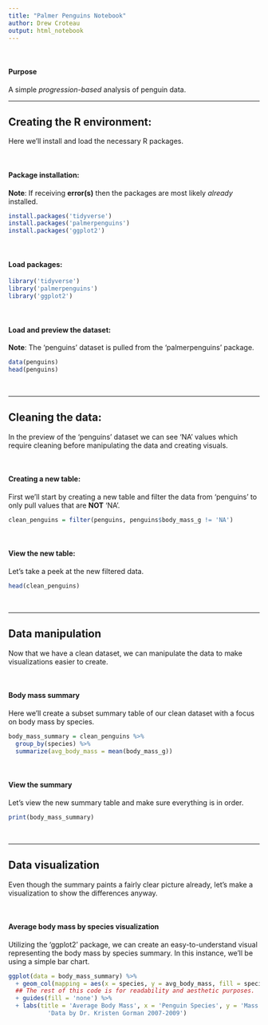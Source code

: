```yaml
---
title: "Palmer Penguins Notebook"
author: Drew Croteau
output: html_notebook
---
```


<br> 

#### Purpose
A simple *progression-based* analysis of penguin data.

***


## Creating the R environment:
Here we'll install and load the necessary R packages.

<br>

#### Package installation:
**Note**: If receiving **error(s)** then the packages are most likely *already* installed.
```r
install.packages('tidyverse')
install.packages('palmerpenguins')
install.packages('ggplot2')
```

<br>

#### Load packages:
```r
library('tidyverse')
library('palmerpenguins')
library('ggplot2')
```

<br>

#### Load and preview the dataset:
**Note**: The 'penguins' dataset is pulled from the 'palmerpenguins' package.
```r
data(penguins)
head(penguins)
```

<br>

***

## Cleaning the data:
In the preview of the 'penguins' dataset we can see 'NA' values which require cleaning before manipulating the data and creating visuals.

<br>

#### Creating a new table:
First we'll start by creating a new table and filter the data from 'penguins' to only pull values that are **NOT** 'NA'.
```r
clean_penguins = filter(penguins, penguins$body_mass_g != 'NA')
```

<br>

#### View the new table:
Let's take a peek at the new filtered data.
```r
head(clean_penguins)
```

<br>

***

## Data manipulation
Now that we have a clean dataset, we can manipulate the data to make visualizations easier to create.

<br>

#### Body mass summary
Here we'll create a subset summary table of our clean dataset with a focus on body mass by species.
```r
body_mass_summary = clean_penguins %>% 
  group_by(species) %>%
  summarize(avg_body_mass = mean(body_mass_g))
```

<br>

#### View the summary
Let's view the new summary table and make sure everything is in order.
```r
print(body_mass_summary)
```

<br> 

***

## Data visualization
Even though the summary paints a fairly clear picture already, let's make a visualization to show the differences anyway.

<br>

#### Average body mass by species visualization
Utilizing the 'ggplot2' package, we can create an easy-to-understand visual representing the body mass by species summary. In this instance, we'll be using a simple bar chart.
```r
ggplot(data = body_mass_summary) %>% 
  + geom_col(mapping = aes(x = species, y = avg_body_mass, fill = species)) %>% 
  ## The rest of this code is for readability and aesthetic purposes.
  + guides(fill = 'none') %>% 
  + labs(title = 'Average Body Mass', x = 'Penguin Species', y = 'Mass (Grams)', caption = 
           'Data by Dr. Kristen Gorman 2007-2009')
```

